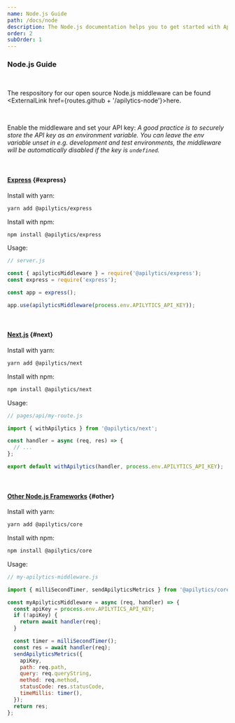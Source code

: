 ```yaml
---
name: Node.js Guide
path: /docs/node
description: The Node.js documentation helps you to get started with Apilytics and any Node.js based framework like Express or Next.js.
order: 2
subOrder: 1
---
```


### Node.js Guide

<br />

The respository for our open source Node.js middleware can be found <ExternalLink href={routes.github + '/apilytics-node'}>here</ExternalLink>.

<br />

Enable the middleware and set your API key:
_A good practice is to securely store the API key as an environment variable.
You can leave the env variable unset in e.g. development and test environments,
the middleware will be automatically disabled if the key is `undefined`._

<br />

#### [Express](#express) {#express}

Install with yarn:

```sh
yarn add @apilytics/express
```

Install with npm:

```sh
npm install @apilytics/express
```

Usage:

```javascript
// server.js

const { apilyticsMiddleware } = require('@apilytics/express');
const express = require('express');

const app = express();

app.use(apilyticsMiddleware(process.env.APILYTICS_API_KEY));
```

<br />

#### [Next.js](#next) {#next}

Install with yarn:

```sh
yarn add @apilytics/next
```

Install with npm:

```sh
npm install @apilytics/next
```

Usage:

```javascript
// pages/api/my-route.js

import { withApilytics } from '@apilytics/next';

const handler = async (req, res) => {
  // ...
};

export default withApilytics(handler, process.env.APILYTICS_API_KEY);
```

<br />

#### [Other Node.js Frameworks](#other) {#other}

Install with yarn:

```sh
yarn add @apilytics/core
```

Install with npm:

```sh
npm install @apilytics/core
```

Usage:

```javascript
// my-apilytics-middleware.js

import { milliSecondTimer, sendApilyticsMetrics } from '@apilytics/core';

const myApilyticsMiddleware = async (req, handler) => {
  const apiKey = process.env.APILYTICS_API_KEY;
  if (!apiKey) {
    return await handler(req);
  }

  const timer = milliSecondTimer();
  const res = await handler(req);
  sendApilyticsMetrics({
    apiKey,
    path: req.path,
    query: req.queryString,
    method: req.method,
    statusCode: res.statusCode,
    timeMillis: timer(),
  });
  return res;
};
```
